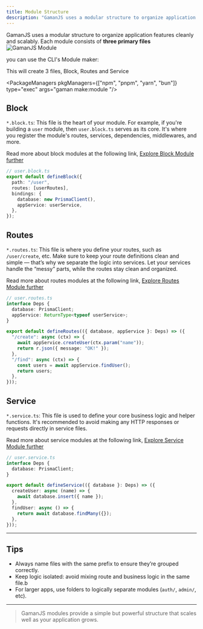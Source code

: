 ```yaml
---
title: Module Structure
description: "GamanJS uses a modular structure to organize application features cleanly and scalably. Each module consists of three primary files"
---
```


GamanJS uses a modular structure to organize application features cleanly and scalably. Each module consists of **three primary files**
![GamanJS Module](/img/workflow/module.png)


<Aside type="tip">
  you can use the CLI's Module maker:

  This will create 3 files, Block, Routes and Service

  <PackageManagers pkgManagers={["npm", "pnpm", "yarn", "bun"]} type="exec" args="gaman make:module <name>"/>
</Aside>

## Block

`*.block.ts`: This file is the heart of your module. For example, if you're building a `user` module, then `user.block.ts` serves as its core. It's where you register the module's routes, services, dependencies, middlewares, and more.

Read more about block modules at the following link, [Explore Block Module further](/module/block)

```ts
// user.block.ts
export default defineBlock({
  path: "/user",
  routes: [userRoutes],
  bindings: {
    database: new PrismaClient(),
    appService: userService,
  },
});
```

## Routes

`*.routes.ts`: This file is where you define your routes, such as `/user/create`, etc. Make sure to keep your route definitions clean and simple — that’s why we separate the logic into services. Let your services handle the “messy” parts, while the routes stay clean and organized.

Read more about routes modules at the following link, [Explore Routes Module further](/module/routes)

```ts
// user.routes.ts
interface Deps {
  database: PrismaClient;
  appService: ReturnType<typeof userService>;
}

export default defineRoutes(({ database, appService }: Deps) => ({
  "/create": async (ctx) => {
    await appService.createUser(ctx.param("name"));
    return r.json({ message: "OK!" });
  },
  "/find": async (ctx) => {
    const users = await appService.findUser();
    return users;
  },
}));
```

## Service

`*.service.ts`: This file is used to define your core business logic and helper functions. It's recommended to avoid making any HTTP responses or requests directly in service files.

Read more about service modules at the following link, [Explore Service Module further](/module/service)

```ts
// user.service.ts
interface Deps {
  database: PrismaClient;
}

export default defineService(({ database }: Deps) => ({
  createUser: async (name) => {
    await database.insert({ name });
  },
  findUser: async () => {
    return await database.findMany({});
  },
}));
```

---

## Tips

- Always name files with the same prefix to ensure they’re grouped correctly.
- Keep logic isolated: avoid mixing route and business logic in the same file.b
- For larger apps, use folders to logically separate modules (`auth/`, `admin/`, etc).

---

> GamanJS modules provide a simple but powerful structure that scales well as your application grows.
